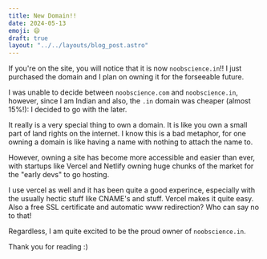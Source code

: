 ```yaml
---
title: New Domain!! 
date: 2024-05-13
emoji: 😄
draft: true
layout: "../../layouts/blog_post.astro"
---
```


If you're on the site, you will notice that it is now `noobscience.in`!!
I just purchased the domain and I plan on owning it for the forseeable future.

I was unable to decide between `noobscience.com` and `noobscience.in`, however, since I am 
Indian and also, the `.in` domain was cheaper (almost 15%!): I decided to go with the later.

It really is a very special thing to own a domain. It is like you own a small part of land rights on the 
internet. I know this is a bad metaphor, for one owning a domain is like having a name with nothing
to attach the name to.

However, owning a site has become more accessible and easier than ever, with startups like Vercel
and Netlify owning huge chunks of the market for the "early devs" to go hosting.

I use vercel as well and it has been quite a good experince, especially with the usually hectic stuff like
CNAME's and stuff. Vercel makes it quite easy. Also a free SSL certificate and automatic www redirection?
Who can say no to that!

Regardless, I am quite excited to be the proud owner of `noobscience.in`. 

Thank you for reading :)
